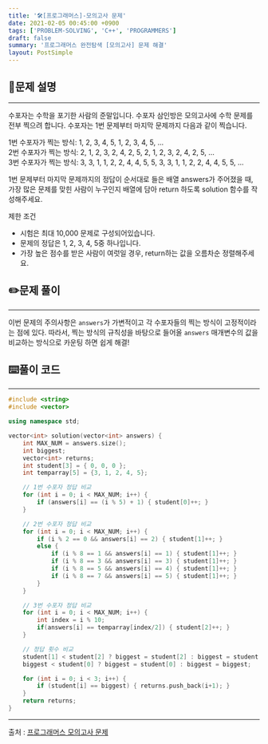 ```yaml
---
title: '🛠️[프로그래머스]-모의고사 문제'
date: 2021-02-05 00:45:00 +0900
tags: ['PROBLEM-SOLVING', 'C++', 'PROGRAMMERS']
draft: false
summary: '프로그래머스 완전탐색 [모의고사] 문제 해결'
layout: PostSimple
---
```


## 📖문제 설명
---
수포자는 수학을 포기한 사람의 준말입니다. 수포자 삼인방은 모의고사에 수학 문제를 전부 찍으려 합니다. 수포자는 1번 문제부터 마지막 문제까지 다음과 같이 찍습니다.

1번 수포자가 찍는 방식: 1, 2, 3, 4, 5, 1, 2, 3, 4, 5, ...  
2번 수포자가 찍는 방식: 2, 1, 2, 3, 2, 4, 2, 5, 2, 1, 2, 3, 2, 4, 2, 5, ...  
3번 수포자가 찍는 방식: 3, 3, 1, 1, 2, 2, 4, 4, 5, 5, 3, 3, 1, 1, 2, 2, 4, 4, 5, 5, ...

1번 문제부터 마지막 문제까지의 정답이 순서대로 들은 배열 answers가 주어졌을 때, 가장 많은 문제를 맞힌 사람이 누구인지 배열에 담아 return 하도록 solution 함수를 작성해주세요.

제한 조건
- 시험은 최대 10,000 문제로 구성되어있습니다.
- 문제의 정답은 1, 2, 3, 4, 5중 하나입니다.
- 가장 높은 점수를 받은 사람이 여럿일 경우, return하는 값을 오름차순 정렬해주세요.

## ✏️문제 풀이
---
이번 문제의 주의사항은 ```answers```가 가변적이고 각 수포자들의 찍는 방식이 고정적이라는 점에 있다. 따라서, 찍는 방식의 규칙성을 바탕으로 들어올 ```answers``` 매개변수의 값을 비교하는 방식으로 카운팅 하면 쉽게 해결!

## ⌨️풀이 코드
---
```cpp
#include <string>
#include <vector>

using namespace std;

vector<int> solution(vector<int> answers) {
    int MAX_NUM = answers.size();
    int biggest;
    vector<int> returns;
    int student[3] = { 0, 0, 0 };
    int temparray[5] = {3, 1, 2, 4, 5};

    // 1번 수포자 정답 비교
    for (int i = 0; i < MAX_NUM; i++) {
        if (answers[i] == (i % 5) + 1) { student[0]++; }
    }

    // 2번 수포자 정답 비교
    for (int i = 0; i < MAX_NUM; i++) {
        if (i % 2 == 0 && answers[i] == 2) { student[1]++; }
        else {
            if (i % 8 == 1 && answers[i] == 1) { student[1]++; }
            if (i % 8 == 3 && answers[i] == 3) { student[1]++; }
            if (i % 8 == 5 && answers[i] == 4) { student[1]++; }
            if (i % 8 == 7 && answers[i] == 5) { student[1]++; }
        }
    }

    // 3번 수포자 정답 비교
    for (int i = 0; i < MAX_NUM; i++) {
        int index = i % 10;
        if(answers[i] == temparray[index/2]) { student[2]++; }
    }

    // 정답 횟수 비교
    student[1] < student[2] ? biggest = student[2] : biggest = student[1];
    biggest < student[0] ? biggest = student[0] : biggest = biggest;

    for (int i = 0; i < 3; i++) {
        if (student[i] == biggest) { returns.push_back(i+1); }
    }
    return returns;
}
```
-----
출처 : [프로그래머스 모의고사 문제](https://programmers.co.kr/learn/courses/30/lessons/42840)